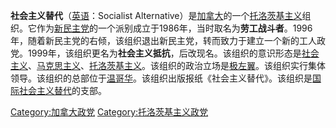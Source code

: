 '''社会主义替代'''（[[英语|英语]]：Socialist Alternative）是[[加拿大|加拿大]]的一个[[托洛茨基主义|托洛茨基主义]]组织。它作为[[新民主党_(加拿大)|新民主党]]的一个派别成立于1986年，当时取名为'''劳工战斗者'''。1996年，随着新民主党的右倾，该组织退出新民主党，转而致力于建立一个新的工人政党。1999年，该组织更名为'''社会主义抵抗'''，后改现名。该组织的意识形态是[[社会主义|社会主义]]、[[马克思主义|马克思主义]]、[[托洛茨基主义|托洛茨基主义]]。该组织的政治立场是[[极左翼|极左翼]]。该组织实行集体领导。该组织的总部位于[[温哥华|温哥华]]。该组织出版报纸《社会主义替代》。该组织是[[国际社会主义替代|国际社会主义替代]]的支部。

[[Category:加拿大政党|Category:加拿大政党]]
[[Category:托洛茨基主义政党|Category:托洛茨基主义政党]]